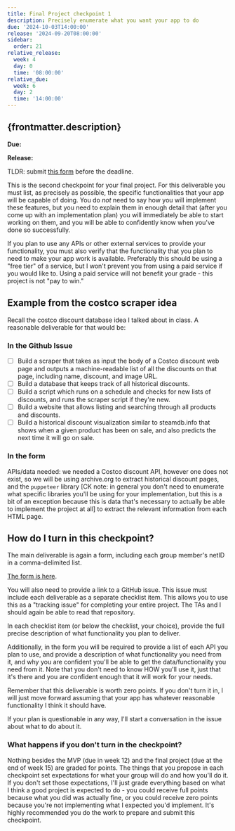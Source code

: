 ```yaml
---
title: Final Project checkpoint 1
description: Precisely enumerate what you want your app to do
due: '2024-10-03T14:00:00'
release: '2024-09-20T08:00:00'
sidebar:
  order: 21
relative_release:
  week: 4
  day: 0
  time: '08:00:00'
relative_due:
  week: 6
  day: 2
  time: '14:00:00'
---
```



## {frontmatter.description}

**Due:** <DueDate relativeDate={frontmatter.relative_due} />

**Release:** <DueDate relativeDate={frontmatter.relative_release}  />

TLDR: submit [this form](https://forms.gle/FySzRBae1QJhUCs97) before the deadline.


This is the second checkpoint for your final project. For this deliverable you
must list, as precisely as possible, the specific functionalities that your app
will be capable of doing. You do *not* need to say how you will implement these
features, but you need to explain them in enough detail that (after you come up
with an implementation plan) you will immediately be able to start working on
them, and you will be able to confidently know when you've done so successfully.

If you plan to use any APIs or other external services to provide your
functionality, you must also verify that the functionality that you plan to need
to make your app work is available. Preferably this should be using a "free
tier" of a service, but I won't prevent you from using a paid service if you
would like to. Using a paid service will not benefit your grade - this project
is not "pay to win."

## Example from the costco scraper idea

Recall the costco discount database idea I talked about in class. A reasonable deliverable for that would be:

### In the Github Issue

- [ ] Build a scraper that takes as input the body of a Costco discount web page
  and outputs a machine-readable list of all the discounts on that page, including name, discount, and image URL.
- [ ] Build a database that keeps track of all historical discounts.
- [ ] Build a script which runs on a schedule and checks for new lists of discounts, and runs the scraper script if they're new.
- [ ] Build a website that allows listing and searching through all products and discounts.
- [ ] Build a historical discount visualization similar to steamdb.info that shows when a given product has been on sale, and also predicts the next time it will go on sale.

### In the form

APIs/data needed: we needed a Costco discount API, however one does not exist, so we
will be using archive.org to extract historical discount pages, and the
`puppeteer` library \[CK note: in general you don't need to enumerate what
specific libraries you'll be using for your implementation, but this is a bit of
an exception because this is data that's necessary to actually be able to
implement the project at all\] to extract the relevant information from each
HTML page.

## How do I turn in this checkpoint?

The main deliverable is again a form, including each group member's netID in a
comma-delimited list.

[The form is here](https://forms.gle/FySzRBae1QJhUCs97).

You will also need to provide a link to a GitHub issue. This issue must include
each deliverable as a separate checklist item. This allows you to use this as a
"tracking issue" for completing your entire project. The TAs and I should again
be able to read that repository.

In each checklist item (or below the checklist, your choice), provide the full
precise description of what functionality you plan to deliver.

Additionally, in the form you will be required to provide a list of each API you
plan to use, and provide a description of what functionality you need from it,
and why you are confident you'll be able to get the data/functionality you need
from it. Note that you don't need to know HOW you'll use it, just that it's
there and you are confident enough that it will work for your needs.

Remember that this deliverable is worth zero points. If you don't turn it in, I
will just move forward assuming that your app has whatever reasonable
functionality I think it should have.

If your plan is questionable in any way, I'll start a conversation in the issue
about what to do about it.


### What happens if you don't turn in the checkpoint?

Nothing besides the MVP (due in week 12) and the final project (due at the end
of week 15) are graded for points. The things that you propose in each
checkpoint set expectations for what your group will do and how you'll do it. If
you don't set those expectations, I'll just grade everything based on what I
think a good project is expected to do - you could receive full points because
what you did was actually fine, or you could receive zero points because you're
not implementing what I expected you'd implement. It's highly recommended you do
the work to prepare and submit this checkpoint.
